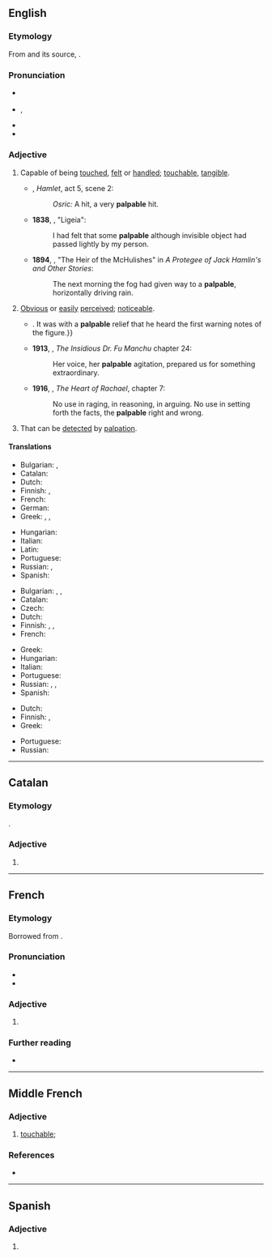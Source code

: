 ==English==
{{was wotd|2008|May|4}}

===Etymology===
From {{etyl|frm|en}} {{m|frm|palpable}} and its source, {{etyl|la|en}} {{m|la|palpābilis}}.

===Pronunciation===
* {{a|UK}} {{IPA|/ˈpalpəbəl/|lang=en}}
* {{a|US}} {{enPR|păl'pə-bəl}}, {{IPA|/ˈpælpəbəl/|lang=en}}
* {{audio|en-us-palpable.ogg|Audio (US)|lang=en}}
* {{audio|en-au-palpable.ogg|Audio (AU)|lang=en}}

===Adjective===
{{en-adj}}

# Capable of being [[touch]]ed, [[felt]] or [[handle]]d; [[touchable]], [[tangible]].
#: {{syn|en|tangible|touchable}}
#* {{circa|1600}} {{w|William Shakespeare}}, ''Hamlet'', act 5, scene 2:
#*: ''Osric:'' A hit, a very '''palpable''' hit.
#* '''1838''', {{w|Edgar Allan Poe}}, "Ligeia":
#*: I had felt that some '''palpable''' although invisible object had passed lightly by my person.
#* '''1894''', {{w|Bret Harte}}, "The Heir of the McHulishes" in ''A Protegee of Jack Hamlin's and Other Stories'':
#*: The next morning the fog had given way to a '''palpable''', horizontally driving rain.
# [[obvious|Obvious]] or [[easily]] [[perceived]]; [[noticeable]].
#: {{syn|en|manifest|noticeable|patent}}
#* {{quote-book|lang=en|year=1898|author={{w|Winston Churchill (novelist)|Winston Churchill}}
|title={{w|The Celebrity}}|chapter=5
|passage=Although the Celebrity was almost impervious to sarcasm, he was now beginning to exhibit visible signs of uneasiness,{{...}}. It was with a '''palpable''' relief that he heard the first warning notes of the figure.}}
#* '''1913''', {{w|Sax Rohmer}}, ''The Insidious Dr. Fu Manchu'' chapter 24:
#*: Her voice, her '''palpable''' agitation, prepared us for something extraordinary.
#* '''1916''', {{w|Kathleen Norris}}, ''The Heart of Rachael'', chapter 7:
#*: No use in raging, in reasoning, in arguing. No use in setting forth the facts, the '''palpable''' right and wrong.
# {{lb|en|medicine}} That can be [[detect]]ed by [[palpation]].

====Translations====
{{trans-top|capable of being touched}}
* Bulgarian: {{t+|bg|осезаем}}, {{t|bg|обозрим}}
* Catalan: {{t|ca|palpable}}
* Dutch: {{t+|nl|tastbaar}}
* Finnish: {{t|fi|käsinkosketeltava}}, {{t|fi|kouriintuntuva}}
* French: {{t+|fr|palpable}}
* German: {{t+|de|greifbar}}
* Greek: {{t+|el|απτός|m|sc=Grek}}, {{t+|el|αισθητός|m|sc=Grek}}, {{t+|el|ψηλαφητός}}
{{trans-mid}}
* Hungarian: {{t+|hu|tapintható}}
* Italian: {{t+|it|palpabile}}
* Latin: {{t|la|palpābilis}}
* Portuguese: {{t+|pt|palpável}}
* Russian: {{t+|ru|осяза́емый}}, {{t+|ru|ощути́мый}}
* Spanish: {{t+|es|palpable}}
{{trans-bottom}}

{{trans-top|obvious}}
* Bulgarian: {{t+|bg|очевиден|m|sc=Cyrl}}, {{t+|bg|ясен|m}}, {{t+|bg|явен|m}}
* Catalan: {{t|ca|palpable}}
* Czech: {{t+|cs|zřejmý}}
* Dutch: {{t|nl|te snijden}}
* Finnish: {{t+|fi|selvä}}, {{t|fi|kouriintuntuva}}, {{t|fi|käsinkosketeltava}}
* French: {{t+|fr|palpable}}
{{trans-mid}}
* Greek: {{t+|el|προφανής|m|sc=Grek}}
* Hungarian: {{t+|hu|érzékelhető}}
* Italian: {{t+|it|evidente}}
* Portuguese: {{t+|pt|palpável}}
* Russian: {{t+|ru|очеви́дный}}, {{t+|ru|я́вный}}, {{t+|ru|я́сный}}
* Spanish: {{t+|es|palpable}}
{{trans-bottom}}

{{trans-top|that can be detected by palpation}}
* Dutch: {{t|nl|palpeerbaar}}
* Finnish: {{t|fi|[[tunnustelu|tunnustelemalla]] [[havaittava]]}}, {{t|fi|tunnusteltava}}
* Greek: {{t+|el|ψηλαφητός}}
{{trans-mid}}
* Portuguese: {{t+|pt|palpável}}
* Russian: {{t+|ru|прощу́пываемый}}
{{trans-bottom}}

----

==Catalan==

===Etymology===
{{etyl|la|ca}} {{m|la|palpābilis}}.

===Adjective===
{{ca-adj|mf}}

# {{l|en|palpable}}

----

==French==

===Etymology===
Borrowed from {{bor|fr|LL.|palpābilis}}.

===Pronunciation===
* {{fr-IPA}}
* {{audio|LL-Q150 (fra)-DSwissK-palpable.wav|Audio|lang=fr}}

===Adjective===
{{fr-adj}}

# {{l|en|palpable}}
#: {{ant|fr|impalpable}}

===Further reading===
* {{R:TLFi}}

----

==Middle French==

===Adjective===
{{frm-adj|mf}}

# [[touchable]]; {{l|en|palpable}}

===References===
* {{R:TLFi|etym=1}}

----

==Spanish==

===Adjective===
{{es-adj}}

# {{l|en|palpable}}